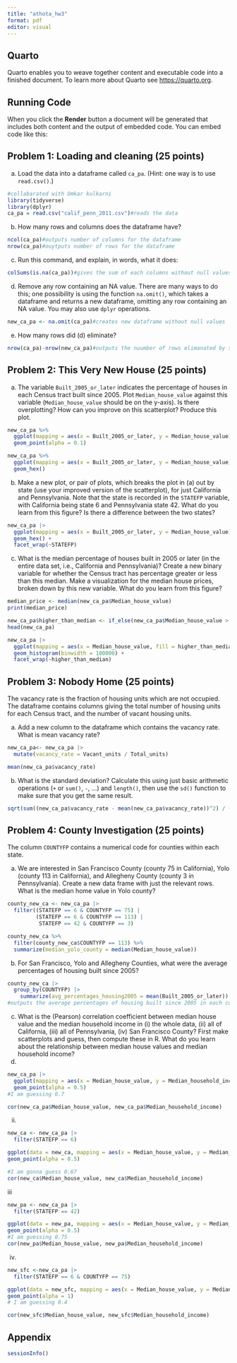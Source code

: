 ```yaml
---
title: "athota_hw3"
format: pdf
editor: visual
---
```


## Quarto

Quarto enables you to weave together content and executable code into a finished document. To learn more about Quarto see <https://quarto.org>.

## Running Code

When you click the **Render** button a document will be generated that includes both content and the output of embedded code. You can embed code like this:

## Problem 1: Loading and cleaning (25 points)

a.  Load the data into a dataframe called `ca_pa`. (Hint: one way is to use `read.csv()`.)

```r
#collabarated with Omkar kulkarni
library(tidyverse)
library(dplyr)
ca_pa = read.csv("calif_penn_2011.csv")#reads the data
```

b.  How many rows and columns does the dataframe have?

```r
ncol(ca_pa)#outputs number of columns for the dataframe
nrow(ca_pa)#ouytputs number of rows for the dataframe
```

c.  Run this command, and explain, in words, what it does:

```r
colSums(is.na(ca_pa))#gives the sum of each columns without null values
```

d.  Remove any row containing an NA value. There are many ways to do this; one possibility is using the function `na.omit()`, which takes a dataframe and returns a new dataframe, omitting any row containing an NA value. You may also use `dplyr` operations.

```r
new_ca_pa <- na.omit(ca_pa)#creates new dataframe without null values
```

e.  How many rows did (d) eliminate?

```r
nrow(ca_pa)-nrow(new_ca_pa)#outputs the nuumber of rows elimanated by substracting
```

## Problem 2: This Very New House (25 points)

a.  The variable `Built_2005_or_later` indicates the percentage of houses in each Census tract built since 2005. Plot `Median_house_value` against this variable (`Median_house_value` should be on the y-axis). Is there overplotting? How can you improve on this scatterplot? Produce this plot.

```r
new_ca_pa %>% 
  ggplot(mapping = aes(x = Built_2005_or_later, y = Median_house_value)) +
  geom_point(alpha = 0.1)
```

```r
new_ca_pa %>% 
  ggplot(mapping = aes(x = Built_2005_or_later, y = Median_house_value))+
  geom_hex()
```

b.  Make a new plot, or pair of plots, which breaks the plot in (a) out by state (use your improved version of the scatterplot), for just California and Pennsylvania. Note that the state is recorded in the `STATEFP` variable, with California being state 6 and Pennsylvania state 42. What do you learn from this figure? Is there a difference between the two states?

```r
new_ca_pa |>
  ggplot(mapping = aes(x = Built_2005_or_later, y = Median_house_value)) +
  geom_hex() +
  facet_wrap(~STATEFP)
```

c.  What is the median percentage of houses built in 2005 or later (in the entire data set, i.e., California and Pennsylvania)? Create a new binary variable for whether the Census tract has percentage greater or less than this median. Make a visualization for the median house prices, broken down by this new variable. What do you learn from this figure?

```r
median_price <- median(new_ca_pa$Median_house_value)
print(median_price)

new_ca_pa$higher_than_median <- if_else(new_ca_pa$Median_house_value > median_price, "Higher", "Lower")
head(new_ca_pa)

new_ca_pa |>
  ggplot(mapping = aes(x = Median_house_value, fill = higher_than_median)) + 
  geom_histogram(binwidth = 100000) +
  facet_wrap(~higher_than_median)
```

## Problem 3: Nobody Home (25 points)

The vacancy rate is the fraction of housing units which are not occupied. The dataframe contains columns giving the total number of housing units for each Census tract, and the number of vacant housing units.

a.  Add a new column to the dataframe which contains the vacancy rate. What is mean vacancy rate?

```r
new_ca_pa<- new_ca_pa |>
  mutate(vacancy_rate = Vacant_units / Total_units)

mean(new_ca_pa$vacancy_rate)
```

b.  What is the standard deviation? Calculate this using just basic arithmetic operations (`+` or `sum()`, `-`, ...) and `length()`, then use the `sd()` function to make sure that you get the same result.

```r
sqrt(sum((new_ca_pa$vacancy_rate - mean(new_ca_pa$vacancy_rate))^2) / (nrow(new_ca_pa) - 1)) == sd(new_ca_pa$vacancy_rate)
```

## Problem 4: County Investigation (25 points)

The column `COUNTYFP` contains a numerical code for counties within each state.

a.  We are interested in San Francisco County (county 75 in California), Yolo (county 113 in California), and Allegheny County (county 3 in Pennsylvania). Create a new data frame with just the relevant rows. What is the median home value in Yolo county?

```r
county_new_ca <- new_ca_pa |>
  filter((STATEFP == 6 & COUNTYFP == 75) | 
         (STATEFP == 6 & COUNTYFP == 113) | 
          STATEFP == 42 & COUNTYFP == 3)

county_new_ca %>% 
  filter(county_new_ca$COUNTYFP == 113) %>% 
  summarize(median_yolo_county = median(Median_house_value))
```

b.  For San Francisco, Yolo and Allegheny Counties, what were the average percentages of housing built since 2005?

```r
county_new_ca |> 
  group_by(COUNTYFP) |>
    summarize(avg_percentages_housing2005 = mean(Built_2005_or_later))
#outputs the average percentages of housing built since 2005 in each county.

```

c.  What is the (Pearson) correlation coefficient between median house value and the median household income in (i) the whole data, (ii) all of California, (iii) all of Pennsylvania, (iv) San Francisco County? First make scatterplots and guess, then compute these in R. What do you learn about the relationship between median house values and median household income?
d.  

```r
new_ca_pa |>
  ggplot(mapping = aes(x = Median_house_value, y = Median_household_income)) +
  geom_point(alpha = 0.5)
#I am guessing 0.7

cor(new_ca_pa$Median_house_value, new_ca_pa$Median_household_income)
```

ii. 

```r
new_ca <- new_ca_pa |>
  filter(STATEFP == 6)

ggplot(data = new_ca, mapping = aes(x = Median_house_value, y = Median_household_income)) +
geom_point(alpha = 0.5)

#I am gonna guess 0.67
cor(new_ca$Median_house_value, new_ca$Median_household_income)
```

iii

```r
new_pa <- new_ca_pa |>
  filter(STATEFP == 42)

ggplot(data = new_pa, mapping = aes(x = Median_house_value, y = Median_household_income)) +
geom_point(alpha = 0.5)
#I am guessing 0.75
cor(new_pa$Median_house_value, new_pa$Median_household_income)
```

iv. 

```r
new_sfc <-new_ca_pa |>
  filter(STATEFP == 6 & COUNTYFP == 75)

ggplot(data = new_sfc, mapping = aes(x = Median_house_value, y = Median_household_income)) +
geom_point(alpha = 1)
# I am guessing 0.4

cor(new_sfc$Median_house_value, new_sfc$Median_household_income)
```

## Appendix

```r
sessionInfo()
```
